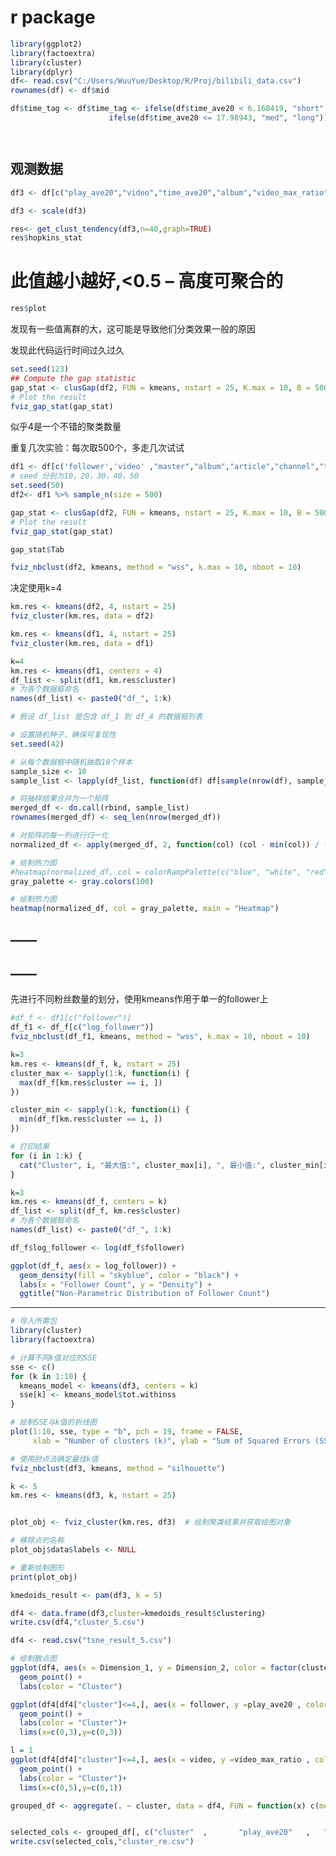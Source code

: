 # r package
```r
library(ggplot2)
library(factoextra)
library(cluster)
library(dplyr)
df<- read.csv("C:/Users/WuuYue/Desktop/R/Proj/bilibili_data.csv")
rownames(df) <- df$mid
```


```r
df$time_tag <- df$time_tag <- ifelse(df$time_ave20 < 6.168419, "short",
                      ifelse(df$time_ave20 <= 17.98943, "med", "long"))

```

```r

```


```r

```

## 观测数据
```r
df3 <- df[c("play_ave20","video","time_ave20","album","video_max_ratio","channel","follower")]


```

```r
df3 <- scale(df3)

```


```r
res<- get_clust_tendency(df3,n=40,graph=TRUE)
res$hopkins_stat
```

# 此值越小越好,<0.5 -- 高度可聚合的
```r
res$plot
```

发现有一些值离群的大，这可能是导致他们分类效果一般的原因

发现此代码运行时间过久过久

```r
set.seed(123)
## Compute the gap statistic
gap_stat <- clusGap(df2, FUN = kmeans, nstart = 25, K.max = 10, B = 500) 
# Plot the result
fviz_gap_stat(gap_stat)

```

似乎4是一个不错的聚类数量

重复几次实验：每次取500个，多走几次试试
```r
df1 <- df[c('follower','video' ,"master","album","article","channel","time_ave20","play_ave20")]
# seed 分别为10，20，30，40，50
set.seed(50)
df2<- df1 %>% sample_n(size = 500)
```

```r
gap_stat <- clusGap(df2, FUN = kmeans, nstart = 25, K.max = 10, B = 500) 
# Plot the result
fviz_gap_stat(gap_stat)
```

```r
gap_stat$Tab

```

```r
fviz_nbclust(df2, kmeans, method = "wss", k.max = 10, nboot = 10)
```

决定使用k=4
```r
km.res <- kmeans(df2, 4, nstart = 25)
fviz_cluster(km.res, data = df2)

```


```r
km.res <- kmeans(df1, 4, nstart = 25)
fviz_cluster(km.res, data = df1)

```

```r
k=4
km.res <- kmeans(df1, centers = 4)
df_list <- split(df1, km.res$cluster)
# 为各个数据框命名
names(df_list) <- paste0("df_", 1:k)

```




```r
# 假设 df_list 是包含 df_1 到 df_4 的数据框列表

# 设置随机种子，确保可复现性
set.seed(42)

# 从每个数据框中随机抽取10个样本
sample_size <- 10
sample_list <- lapply(df_list, function(df) df[sample(nrow(df), sample_size), ])

# 将抽样结果合并为一个矩阵
merged_df <- do.call(rbind, sample_list)
rownames(merged_df) <- seq_len(nrow(merged_df))

# 对矩阵的每一列进行归一化
normalized_df <- apply(merged_df, 2, function(col) (col - min(col)) / (max(col) - min(col)))

# 绘制热力图
#heatmap(normalized_df, col = colorRampPalette(c("blue", "white", "red"))(100), main = "Heatmap")
gray_palette <- gray.colors(100)

# 绘制热力图
heatmap(normalized_df, col = gray_palette, main = "Heatmap")
```


------
------
------
------
先进行不同粉丝数量的划分，使用kmeans作用于单一的follower上

```r
#df_f <- df1[c("follower")]
df_f1 <- df_f[c("log_follower")]
fviz_nbclust(df_f1, kmeans, method = "wss", k.max = 10, nboot = 10)

```
```r
k=3
km.res <- kmeans(df_f, k, nstart = 25)
cluster_max <- sapply(1:k, function(i) {
  max(df_f[km.res$cluster == i, ])
})

cluster_min <- sapply(1:k, function(i) {
  min(df_f[km.res$cluster == i, ])
})

# 打印结果
for (i in 1:k) {
  cat("Cluster", i, "最大值:", cluster_max[i], ", 最小值:", cluster_min[i], "\n")
}
```
```r
k=3
km.res <- kmeans(df_f, centers = k)
df_list <- split(df_f, km.res$cluster)
# 为各个数据框命名
names(df_list) <- paste0("df_", 1:k)

```


```r
df_f$log_follower <- log(df_f$follower)

ggplot(df_f, aes(x = log_follower)) +
  geom_density(fill = "skyblue", color = "black") +
  labs(x = "Follower Count", y = "Density") +
  ggtitle("Non-Parametric Distribution of Follower Count")

```















---------------



```r
# 导入所需包
library(cluster)
library(factoextra)

# 计算不同k值对应的SSE
sse <- c()
for (k in 1:10) {
  kmeans_model <- kmeans(df3, centers = k)
  sse[k] <- kmeans_model$tot.withinss
}

# 绘制SSE与k值的折线图
plot(1:10, sse, type = "b", pch = 19, frame = FALSE, 
     xlab = "Number of clusters (k)", ylab = "Sum of Squared Errors (SSE)")

# 使用肘点法确定最佳k值
fviz_nbclust(df3, kmeans, method = "silhouette")

```




```r
k <- 5
km.res <- kmeans(df3, k, nstart = 25)


plot_obj <- fviz_cluster(km.res, df3)  # 绘制聚类结果并获取绘图对象

# 移除点的名称
plot_obj$data$labels <- NULL

# 重新绘制图形
print(plot_obj)

```



```r

kmedoids_result <- pam(df3, k = 5)

```



```r
df4 <- data.frame(df3,cluster=kmedoids_result$clustering)
write.csv(df4,"cluster_5.csv")


```


```r
df4 <- read.csv("tsne_result_5.csv")

# 绘制散点图
ggplot(df4, aes(x = Dimension_1, y = Dimension_2, color = factor(cluster))) +
  geom_point() +
  labs(color = "Cluster")

```


```r
ggplot(df4[df4["cluster"]<=4,], aes(x = follower, y =play_ave20 , color = factor(cluster))) +
  geom_point() +
  labs(color = "Cluster")+
  lims(x=c(0,3),y=c(0,3))

```
```r
l = 1
ggplot(df4[df4["cluster"]<=4,], aes(x = video, y =video_max_ratio , color = factor(cluster))) +
  geom_point() +
  labs(color = "Cluster")+
  lims(x=c(0,5),y=c(0,1))

```




```r
grouped_df <- aggregate(. ~ cluster, data = df4, FUN = function(x) c(mean = mean(x), variance = var(x)))


selected_cols <- grouped_df[, c("cluster"  ,       "play_ave20"   ,   "video"       ,    "time_ave20"   ,   "album"         ,"video_max_ratio", "channel" ,"follower")]
write.csv(selected_cols,"cluster_re.csv")
```



